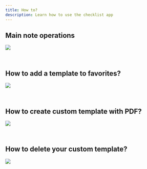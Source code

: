 ```yaml
---
title: How to?
description: Learn how to use the checklist app
---
```



## Main note operations

 ![](https://i.imgur.com/y4ZlmhG.png)

<Divider/>

<br/>

## How to add a template to favorites?

 ![](https://i.imgur.com/AgGTu7H.png)

<Divider/>

<br/>

## How to create custom template with PDF?

 ![](https://imgur.com/ztWf6jy.gif)

<Divider/>

<br/>

## How to delete your custom template?

 ![](https://i.imgur.com/1YickZt.png)
